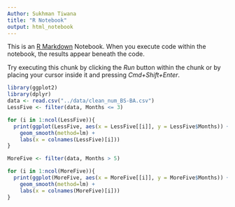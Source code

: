 ```yaml
---
Author: Sukhman Tiwana
title: "R Notebook"
output: html_notebook
---
```


This is an [R Markdown](http://rmarkdown.rstudio.com) Notebook. When you execute code within the notebook, the results appear beneath the code. 

Try executing this chunk by clicking the *Run* button within the chunk or by placing your cursor inside it and pressing *Cmd+Shift+Enter*. 

```r
library(ggplot2)
library(dplyr)
data <- read.csv("../data/clean_num_BS-BA.csv")
LessFive <- filter(data, Months <= 3)

for (i in 1:ncol(LessFive)){
  print(ggplot(LessFive, aes(x = LessFive[[i]], y = LessFive$Months)) +
    geom_smooth(method=lm) +
    labs(x = colnames(LessFive)[i]))
}
```

```r
MoreFive <- filter(data, Months > 5)

for (i in 1:ncol(MoreFive)){
  print(ggplot(MoreFive, aes(x = MoreFive[[i]], y = MoreFive$Months)) +
    geom_smooth(method=lm) +
    labs(x = colnames(MoreFive)[i]))
}
```

